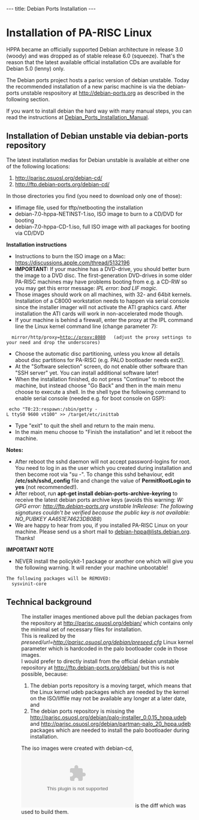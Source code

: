 ---
title: Debian Ports Installation
---

= Installation of PA-RISC Linux  =

HPPA became an officially supported Debian architecture in release 3.0 (woody) and was dropped as of stable release 6.0 (squeeze).
That's the reason that the latest available official installation CDs are available for Debian 5.0 (lenny) only.

The Debian ports project hosts a parisc version of debian unstable.
Today the recommended installation of a new parisc machine is via the debian-ports unstable respository at http://debian-ports.org as described in the following section.

If you want to install debian the hard way with many manual steps, you can read the instructions at [[Debian_Ports_Installation_Manual]].

== Installation of Debian unstable via debian-ports repository ==

The latest installation medias for Debian unstable is available at either one of the following locations:
# http://parisc.osuosl.org/debian-cd/
# http://ftp.debian-ports.org/debian-cd/

In those directories you find (you need to download only one of those):
* lifimage file, used for tftp/netbooting the installation
* debian-7.0-hppa-NETINST-1.iso, ISO image to burn to a CD/DVD for booting
* debian-7.0-hppa-CD-1.iso, full ISO image with all packages for booting via CD/DVD

'''Installation instructions'''
* Instructions to burn the ISO image on a Mac: https://discussions.apple.com/thread/5132196
* '''IMPORTANT: ''' If your machine has a DVD-drive, you should better burn the image to a DVD disc. The first-generation DVD-drives in some older PA-RISC machines may have problems booting from e.g. a CD-RW so you may get this error message: ''IPL error: bad LIF magic.''
* Those images should work on all machines, with 32- and 64bit kernels. Installation of a C8000 workstation needs to happen via serial console since the installer imager will not activate the ATI graphics card. After installation the ATI cards will work in non-accelerated mode though.  
* If your machine is behind a firewall, enter the proxy at the IPL command line the Linux kernel command line (change parameter 7):
   mirror/http/proxy=http://proxy:8080   (adjust the proxy settings to your need and drop the underscores)
* Choose the automatic disc partitioning, unless you know all details about disc partitions for PA-RISC (e.g. PALO bootloader needs ext2).
* At the "Software selection" screen, do not enable other software than "SSH server" yet. You can install additional software later!
* When the installation finished, do not press "Continue" to reboot the machine, but instead choose "Go Back" and then in the main menu choose to execute a shell. In the shell type the following command to enable serial console (needed e.g. for boot console on GSP):
  echo "T0:23:respawn:/sbin/getty -L ttyS0 9600 vt100" >> /target/etc/inittab
* Type "exit" to quit the shell and return to the main menu.
* In the main menu choose to "Finish the installation" and let it reboot the machine.

'''Notes:'''
* After reboot the sshd daemon will not accept password-logins for root. You need to log in as the user which you created during installation and then become root via "su -". To change this sshd behaviour, edit '''/etc/ssh/sshd_config''' file and change the value of '''PermitRootLogin to yes''' (not recommended!).
* After reboot, run '''apt-get install debian-ports-archive-keyring''' to receive the latest debian ports archive keys (avoids this warning: ''W: GPG error: http://ftp.debian-ports.org unstable InRelease: The following signatures couldn't be verified because the public key is not available: NO_PUBKEY AA651E74623DB0B8'')
* We are happy to hear from you, if you installed PA-RISC Linux on your machine. Please send us a short mail to [mailto:debian-hppa@lists.debian.org debian-hppa@lists.debian.org]. Thanks!

'''IMPORTANT NOTE'''
* NEVER install the policykit-1 package or another one which will give you the following warning. It will render your machine unbootable!
 The following packages will be REMOVED:
   sysvinit-core

== Technical background ==

: The installer images mentioned above pull the debian packages from the repository at http://parisc.osuosl.org/debian/ which contains only the minimal set of necessary files for installation.
: This is realized by the ''preseed/url=http://parisc.osuosl.org/debian/preseed.cfg'' Linux kernel parameter which is hardcoded in the palo bootloader code in those images.
: I would prefer to directly install from the official debian unstable repository at http://ftp.debian-ports.org/debian/ but this is not possible, because:
:# The debian ports repository is a moving target, which means that the Linux kernel udeb packages which are needed by the kernel on the ISO/liffile may not be available any longer at a later date, and
:# The debian ports repository is missing the http://parisc.osuosl.org/debian/palo-installer_0.0.15_hppa.udeb and http://parisc.osuosl.org/debian/partman-palo_20_hppa.udeb packages which are needed to install the palo bootloader during installation.
: The iso images were created with debian-cd, [[File:Debian-cd.diff.gz]] is the diff which was used to build them.